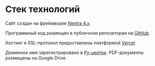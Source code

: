 # Стек технологий

Сайт создан на фреймворке [Nextra 4.x](https://nextra.site). 

Программный код размещен в публичном репозитории на [GitHub](https://github.com/pnrf). 

Хостинг и SSL-протокол предоставлены платформой [Vercel](https://vercel.com). 

Доменное имя зарегистрировано в [Ру-центре](https://nic.ru). PDF-документы размещены на Google Drive.
